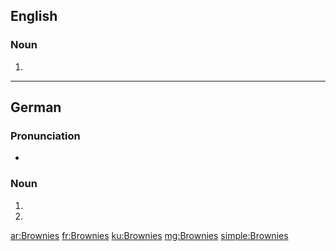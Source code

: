 {{also|brownies}}
==English==

===Noun===
{{head|en|noun plural form}}

# {{plural of|Brownie|lang=en}}

----

==German==

===Pronunciation===
* {{IPA|[ˈbʁaʊ̯nis]|lang=de}}

===Noun===
{{head|de|noun form}}

# {{inflection of|Brownie||gen|s|lang=de}}
# {{plural of|Brownie|lang=de}}

[[ar:Brownies]]
[[fr:Brownies]]
[[ku:Brownies]]
[[mg:Brownies]]
[[simple:Brownies]]